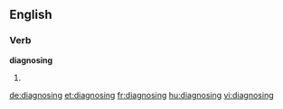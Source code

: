 
==English==

===Verb===
'''diagnosing'''

# {{present participle of|diagnose}}

[[de:diagnosing]]
[[et:diagnosing]]
[[fr:diagnosing]]
[[hu:diagnosing]]
[[vi:diagnosing]]